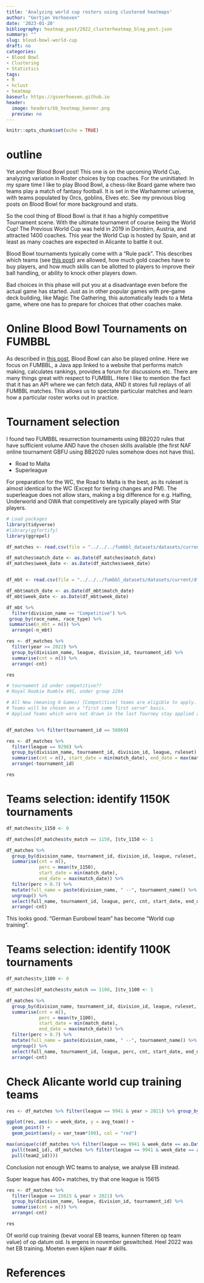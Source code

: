 ```yaml
---
title: 'Analyzing world cup rosters using clustered heatmaps'
author: "Gertjan Verhoeven"
date: '2023-01-20'
bibliography: heatmap_post/2022_clusterheatmap_blog_post.json
summary: ""
slug: blood-bowl-world-cup
draft: no
categories:
- Blood Bowl
- Clustering
- Statistics
tags:
- R
- hclust
- heatmap
baseurl: https://gsverhoeven.github.io
header:
  image: headers/bb_heatmap_banner.png
  preview: no
---
```

```r
knitr::opts_chunk$set(echo = TRUE)
```

# outline

Yet another Blood Bowl post! This one is on the upcoming World Cup, analyzing variation in Roster choices by top coaches. For the uninitiated: In my spare time I like to play Blood Bowl, a chess-like Board game where two teams play a match of fantasy football. It is set in the Warhammer universe, with teams populated by Orcs, goblins, Elves etc. See my previous blog posts on Blood Bowl for more background and stats.

So the cool thing of Blood Bowl is that it has a highly competitive Tournament scene. With the ultimate tournament of course being the World Cup! The Previous World Cup was held in 2019 in Dornbirn, Austria, and attracted 1400 coaches. This year the World Cup is hosted by Spain, and at least as many coaches are expected in Alicante to battle it out.

Blood Bowl tournaments typically come with a "Rule pack". This describes which teams (see [this post](cluster_post)) are allowed, how much gold coaches have to buy players, and how much skills can be allotted to players to improve their ball handling, or ability to knock other players down.

Bad choices in this phase will put you at a disadvantage even before the actual game has started.
Just as in other popular games with pre-game deck building, like Magic The Gathering, this automatically leads to a Meta game, where one has to prepare for choices that other coaches make. 

# Online Blood Bowl Tournaments on FUMBBL

As described in [this post](fumbbl scraping), Blood Bowl can also be played online. Here we focus on FUMBBL, a Java app linked to a website that performs match making, calculates rankings, provides a forum for discussions etc. There are many things great with respect to FUMBBL. Here I like to mention the fact that it has an API where we can fetch data, AND it stores full replays of all FUMBBL matches. 
This allows us to spectate particular matches and learn how a particular roster works out in practice.


# Tournament selection

I found two FUMBBL resurrection tournaments using BB2020 rules that have sufficient volume AND have the chosen skills available (the first NAF online tournament GBFU using BB2020 rules somehow does not have this).

* Road to Malta
* Superleague

For preparation for the WC, the Road to Malta is the best, as its ruleset is almost identical to the WC (Except for tiering changes and PM). The superleague does not allow stars, making a big difference for e.g. Halfing, Underworld and OWA that competitively are typically played with Star players.

```r
# Load packages
library(tidyverse)
#library(ggfortify)
library(ggrepel)
```

```r
df_matches <- read.csv(file = "../../../fumbbl_datasets/datasets/current/df_matches.csv")

df_matches$match_date <- as.Date(df_matches$match_date)
df_matches$week_date <- as.Date(df_matches$week_date)


df_mbt <- read.csv(file = "../../../fumbbl_datasets/datasets/current/df_mbt.csv")

df_mbt$match_date <- as.Date(df_mbt$match_date)
df_mbt$week_date <- as.Date(df_mbt$week_date)

```

```r
df_mbt %>%
  filter(division_name == "Competitive") %>%
 group_by(race_name, race_type) %>%
 summarise(n_mbt = n()) %>%
  arrange(-n_mbt)
```

```r
res <- df_matches %>%
  filter(year >= 2022) %>%
  group_by(division_name, league, division_id, tournament_id) %>%
  summarise(cnt = n()) %>%
  arrange(-cnt)

res
```
```r
# tournament id under competitive??
# Royal Rookie Rumble 491, onder groep 2294

# All New (meaning 0 Games) [Competitive] teams are eligible to apply. Your team will be accepted when there are 16 teams ready to rumble.
# Teams will be chosen on a "first come first serve" basis.
# Applied Teams which were not drawn in the last Tourney stay applied and need not to be reapplied. Your team will eventually be drawn in a RRR as long as it has 0 games played and has applied.


df_matches %>% filter(tournament_id == 56069)
```
```r
res <- df_matches %>%
  filter(league == 9298) %>%
  group_by(division_name, tournament_id, division_id, league, ruleset) %>%
  summarise(cnt = n(), start_date = min(match_date), end_date = max(match_date)) %>%
  arrange(-tournament_id)

res
```

# Teams selection: identify 1150K tournaments

```r
df_matches$tv_1150 <- 0

df_matches[df_matches$tv_match == 1150, ]$tv_1150 <- 1
```

```r
df_matches %>%
  group_by(division_name, tournament_id, division_id, league, ruleset, tournament_name) %>%
  summarise(cnt = n(), 
            perc = mean(tv_1150),
            start_date = min(match_date), 
            end_date = max(match_date)) %>%
  filter(perc > 0.7) %>%
  mutate(full_name = paste(division_name, " --", tournament_name)) %>%
  ungroup() %>%
  select(full_name, tournament_id, league, perc, cnt, start_date, end_date) %>%
  arrange(-cnt)
```

This looks good. "German Eurobowl team" has become "World cup training".


# Teams selection: identify 1100K tournaments

```r
df_matches$tv_1100 <- 0

df_matches[df_matches$tv_match == 1100, ]$tv_1100 <- 1
```

```r
df_matches %>%
  group_by(division_name, tournament_id, division_id, league, ruleset, tournament_name, year) %>%
  summarise(cnt = n(), 
            perc = mean(tv_1100),
            start_date = min(match_date), 
            end_date = max(match_date)) %>%
  filter(perc > 0.7) %>%
  mutate(full_name = paste(division_name, " --", tournament_name)) %>%
  ungroup() %>%
  select(full_name, tournament_id, league, perc, cnt, start_date, end_date) %>%
  arrange(-cnt)
```

# Check Alicante world cup training teams

```r
res <- df_matches %>% filter(league == 9941 & year > 2021) %>% group_by(week_date, year) %>% summarise(n(), avg_team = mean(team1_id), var_team = sd(team1_id))

ggplot(res, aes(x = week_date, y = avg_team)) +
  geom_point() +
  geom_point(aes(y = var_team*100), col = "red")
```
```r
max(unique(c(df_matches %>% filter(league == 9941 & week_date == as.Date("2022-11-21")) %>%
  pull(team1_id), df_matches %>% filter(league == 9941 & week_date == as.Date("2022-11-21")) %>%
  pull(team2_id))))
```
Conclusion not enough WC teams to analyse, we analyse EB instead.

Super league has 400+ matches, try that one
league is 15615



```r
res <- df_matches %>%
  filter(league == 15615 & year > 2021) %>%
  group_by(division_name, league, division_id, tournament_id) %>%
  summarise(cnt = n()) %>%
  arrange(-cnt)

res
```


Of world cup training (bevat vooral EB teams, kunnen filteren op team value) of op datum oid.
Is ergens in november geswitched. Heel 2022 was het EB training. Moeten even kijken naar # skills.

# References



